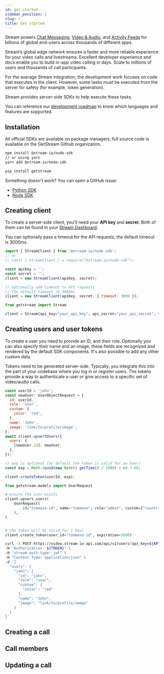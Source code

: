```yaml
---
id: get_started
sidebar_position: 1
slug: /
title: Get started
---
```



Stream powers [Chat Messaging](https://getstream.io/chat/), [Video & Audio](https://getstream.io/video/), and [Activity Feeds](https://getstream.io/activity-feeds/) for billions of global end-users across thousands of different apps.

Stream’s global edge network ensures a faster and more reliable experience for your video calls and livestreams. Excellent developer experience and docs enable you to build in-app video calling in days. Scale to millions of users and thousands of call participants.

For the average Stream integration, the development work focuses on code that executes in the client. However, some tasks must be executed from the server for safety (for example, token generation).

Stream provides server-side SDKs to help execute these tasks.

You can reference our [development roadmap](https://github.com/GetStream/protocol/discussions/177) to know which languages and features are supported.

## Installation

All official SDKs are available on package managers, full source code is available on the GetStream Github organization.

<Tabs groupId="examples">
<TabItem value="js" label="JavaScript">

```bash
npm install @stream-io/node-sdk
// or using yarn
yarn add @stream-io/node-sdk
```

</TabItem>
<TabItem value="py" label="Python">

```bash
pip install getstream
```

</TabItem>
</Tabs>

Something doesn't work? You can open a GitHub issue:

- [Python SDK](https://github.com/GetStream/stream-py)
- [Node SDK](https://github.com/GetStream/stream-node)

## Creating client

To create a server-side client, you'll need your **API key** and **secret**. Both of them can be found in your [Stream Dashboard](https://dashboard.getstream.io/).

You can optionally pass a timeout for the API requests, the default timeout is 3000ms.

<Tabs groupId="examples">
<TabItem value="js" label="JavaScript">

```js
import { StreamClient } from '@stream-io/node-sdk';
// or
// const { StreamClient } = require("@stream-io/node-sdk");

const apiKey = '';
const secret = '';
client = new StreamClient(apiKey, secret);

// optionally add timeout to API requests
// the default timeout is 3000ms
client = new StreamClient(apiKey, secret, { timeout: 3000 });
```

</TabItem>
<TabItem value="py" label="Python">

```py
from getstream import Stream

client = Stream(api_key="your_api_key", api_secret="your_api_secret", timeout=3.0)
```

</TabItem>
</Tabs>

## Creating users and user tokens

To create a user you need to provide an ID, and their role. Optionally you can also specify their name and an image, these fields are recognized and rendered by the default SDK components. It's also possible to add any other custom data.

Tokens need to be generated server-side. Typically, you integrate this into the part of your codebase where you log in or register users. The tokens provide a way to authenticate a user or give access to a specific set of video/audio calls.

<Tabs groupId="examples">
<TabItem value="js" label="JavaScript">

```js
const userId = 'john';
const newUser: UserObjectRequest = {
  id: userId,
  role: 'user',
  custom: {
    color: 'red',
  },
  name: 'John',
  image: 'link/to/profile/image',
};
await client.upsertUsers({
  users: {
    [newUser.id]: newUser,
  },
});

// exp is optional (by default the token is valid for an hour)
const exp = Math.round(new Date().getTime() / 1000) + 60 * 60;

client.createToken(userId, exp);
```

</TabItem>
<TabItem value="py" label="Python">

```py
from getstream.models import UserRequest

# ensure the user exists
client.upsert_users(
    UserRequest(
        id="tommaso-id", name="tommaso", role="admin", custom={"country": "NL"}
    ),
)


# the token will be valid for 1 hour
client.create_token(user_id="tommaso-id", expiration=3600)
```

</TabItem>

<TabItem value="curl" label="cURL">

```bash
curl -X POST https://video.stream-io-api.com/api/v2/users?api_key=${API_KEY} \
-H "Authorization: ${TOKEN}" \
-H "stream-auth-type: jwt" \
-H "Content-Type: application/json" \
-d '{
  "users": {
    "john": {
      "id": "john",
      "role": "user",
      "custom": {
        "color": "red"
      },
      "name": "John",
      "image": "link/to/profile/image"
    }
  }
}'
```

</TabItem>
</Tabs>

## Creating a call

<CreateCall />

## Call members

<CallMembers />

## Updating a call

<UpdateCall />
